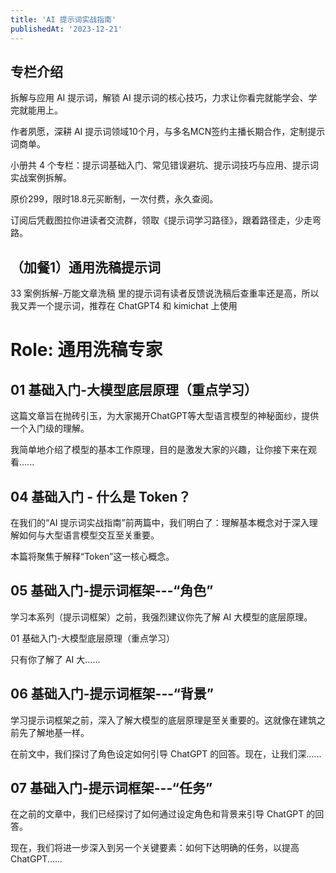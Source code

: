 ```yaml
---
title: 'AI 提示词实战指南'
publishedAt: '2023-12-21'
---
```


## 专栏介绍

拆解与应用 AI 提示词，解锁 AI 提示词的核心技巧，力求让你看完就能学会、学完就能用上。  
  
作者夙愿，深耕 AI 提示词领域10个月，与多名MCN签约主播长期合作，定制提示词商单。  
  
小册共 4 个专栏：提示词基础入门、常见错误避坑、提示词技巧与应用、提示词实战案例拆解。  
  
原价299，限时18.8元买断制，一次付费，永久查阅。  
  
订阅后凭截图拉你进读者交流群，领取《提示词学习路径》，跟着路径走，少走弯路。

## （加餐1）通用洗稿提示词
33 案例拆解-万能文章洗稿 里的提示词有读者反馈说洗稿后查重率还是高，所以我又弄一个提示词，推荐在 ChatGPT4 和 kimichat 上使用

# Role: 通用洗稿专家

## 01 基础入门-大模型底层原理（重点学习）
这篇文章旨在抛砖引玉，为大家揭开ChatGPT等大型语言模型的神秘面纱，提供一个入门级的理解。

我简单地介绍了模型的基本工作原理，目的是激发大家的兴趣，让你接下来在观看......

## 04 基础入门 - 什么是 Token？
在我们的“AI 提示词实战指南”前两篇中，我们明白了：理解基本概念对于深入理解如何与大型语言模型交互至关重要。

本篇将聚焦于解释“Token”这一核心概念。

## 05 基础入门-提示词框架---“角色”
学习本系列（提示词框架）之前，我强烈建议你先了解 AI 大模型的底层原理。

01 基础入门-大模型底层原理（重点学习）

只有你了解了 AI 大......

## 06 基础入门-提示词框架---“背景”
学习提示词框架之前，深入了解大模型的底层原理是至关重要的。这就像在建筑之前先了解地基一样。

在前文中，我们探讨了角色设定如何引导 ChatGPT 的回答。现在，让我们深......

## 07 基础入门-提示词框架---“任务”
在之前的文章中，我们已经探讨了如何通过设定角色和背景来引导 ChatGPT 的回答。

现在，我们将进一步深入到另一个关键要素：如何下达明确的任务，以提高 ChatGPT......

